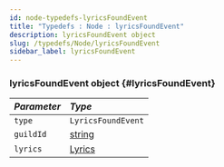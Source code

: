 ```yaml
---
id: node-typedefs-lyricsFoundEvent
title: "Typedefs : Node : lyricsFoundEvent"
description: lyricsFoundEvent object
slug: /typedefs/Node/lyricsFoundEvent
sidebar_label: lyricsFoundEvent
---
```



### lyricsFoundEvent <span className="info badge">object</span> {#lyricsFoundEvent}

| <i className="fa-solid fa-hashtag"/> Parameter | <i className="fa-solid fa-font"/> Type                                                                     |
|:-----------------------------------------------|:-----------------------------------------------------------------------------------------------------------|
| `type`                                         |  `LyricsFoundEvent`                                                                                        |
| `guildId`                                      | [string](https://developer.mozilla.org/en-US/docs/Web/JavaScript/Reference/Global_Objects/String)          |
| `lyrics`                                       | [Lyrics](./lyrics.mdx)                                                                                     |
